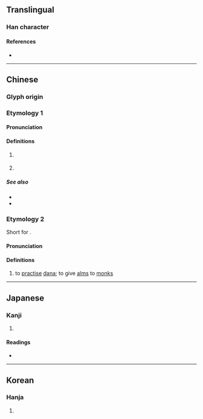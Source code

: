 {{character info}}
==Translingual==

===Han character===
{{Han char|rn=30|rad=口|as=16|sn=19|four=66010|canj=RYDU|ids=⿰口親}}

====References====
* {{Han ref|kx=0213.340|dkj=04561|dj=0436.130|hdz=10703.100|uh=56AB|ud=22187|bh=F1F0|bd=61936}}

----

==Chinese==

===Glyph origin===
{{Han etym}}

===Etymology 1===
{{zh-forms|alt=親}}

====Pronunciation====
{{zh-pron
|c=can1
|cat=part
}}

====Definitions====
{{zh-hanzi}} {{tlb|zh|Cantonese}}

# {{n-g|Used after a verb to indicate a [[negative]] [[consequence]].}}{{attention|zh|aspect marker?}}
#: {{zh-x|哽{kang2}嚫|to choke|C}}
#: {{zh-x|畀 人 打嚫|to be hit|C}}
#: {{zh-x|跌嚫|to trip and hurt oneself|C}}
#: {{zh-x|凍嚫|to catch a cold|C}}
# {{n-g|Used after a verb and with {{zh-l|*都}} to indicate every time the action occurs.}}
#: {{zh-x|打 嚫 畀 佢 都 唔 接電話{waa6-2}|'''Every time''' I call him, he doesn't pick up the phone.|C}}
#: {{zh-x|見 嚫 都 係 男 人 著[着]。|I just see men wear it.|C}}
{{attention|zh|are these two senses related?}}

=====See also=====
* {{zh-l|傷}}
* {{zh-l|到}}

===Etymology 2===
{{zh-forms|alt=儭,䞋}}
Short for {{zh-l|達嚫}}.

====Pronunciation====
{{zh-pron
|m=chèn
|c=can3
|mc=y
|oc=y
|cat=v
}}

====Definitions====
{{zh-hanzi}}

# {{lb|zh|Buddhism}} to [[practise]] [[dana]]; to give [[alms]] to [[monk]]s

----

==Japanese==

===Kanji===
{{ja-kanji|grade=|rs=口16}}

# {{rfdef|ja|sort=口16}}

====Readings====
* {{ja-readings|on=[[しん]] (shin)|kun=[[ほどこす]] (hodokosu)}}

----

==Korean==

===Hanja===
{{ko-hanja|hangeul=친|rv=chin|mr=ch'in}}

# {{rfdef|ko|sort=口16}}